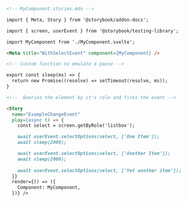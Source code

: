 ```md
<!-- MyComponent.stories.mdx -->

import { Meta, Story } from '@storybook/addon-docs';

import { screen, userEvent } from '@storybook/testing-library';

import MyComponent from './MyComponent.svelte';

<Meta title="WithSelectEvent" component={MyComponent} />

<!-- Custom function to emulate a pause -->

export const sleep(ms) => {
  return new Promise((resolve) => setTimeout(resolve, ms));
}

<!--  Queries the element by it's role and fires the event -->

<Story 
  name="ExampleChangeEvent"
  play={async () => {
    const select = screen.getByRole('listbox');

    await userEvent.selectOptions(select, ['One Item']);
    await sleep(2000);

    await userEvent.selectOptions(select, ['Another Item']);
    await sleep(2000);
    
    await userEvent.selectOptions(select, ['Yet another item']);
  }}
  render={() => ({
    Component: MyComponent,
  })} />
```